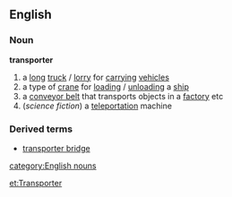==English==
===Noun===
'''transporter'''
# a [[long]] [[truck]] / [[lorry]] for [[carrying]] [[vehicle]]s
# a type of [[crane]] for [[loading]] / [[unloading]] a [[ship]]
# a [[conveyor belt]] that transports objects in a [[factory]] etc
#(''science fiction'') a [[teleportation]] machine
{{wikipediapar|transporter (Star Trek)}}
===Derived terms===
*[[transporter bridge]]
[[category:English nouns]]

[[et:Transporter]]